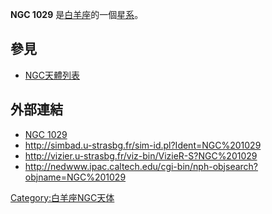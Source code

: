{{NGCInfoBox|NGCID=NGC 1029|發現者=阿爾伯特·馬爾夫|發現日期=1864年10月1日|其他編號=UGC 2149,MCG 2-7-24,ZWG 439.24|曆元=J2000.0|赤經=39分36.4秒
|赤緯=10°47'36"|星座=白羊座|星體=星系|星等=13.2|表面亮度=12.5|藍等=14.1}}

'''NGC 1029''' 是[[白羊座|白羊座]]的一個[[星系|星系]]。

== 參見 ==
* [[NGC天體列表|NGC天體列表]]

== 外部連結 ==
* [https://web.archive.org/web/20041027163324/http://www.seds.org/~spider/ngc/ngc.cgi?1029 NGC 1029]
* http://simbad.u-strasbg.fr/sim-id.pl?Ident=NGC%201029
* http://vizier.u-strasbg.fr/viz-bin/VizieR-S?NGC%201029{{Wayback|url=http://vizier.u-strasbg.fr/viz-bin/VizieR-S?NGC%201029 |date=20160303173342 }}
* http://nedwww.ipac.caltech.edu/cgi-bin/nph-objsearch?objname=NGC%201029{{Wayback|url=http://nedwww.ipac.caltech.edu/cgi-bin/nph-objsearch?objname=NGC%201029 |date=20191018171717 }}

{{Catalogs|NGC=1029}}

[[Category:白羊座NGC天体|Category:白羊座NGC天体]]